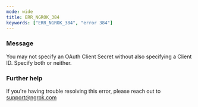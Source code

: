 ```yaml
---
mode: wide
title: ERR_NGROK_384
keywords: ["ERR_NGROK_384", "error 384"]
---
```


### Message

You may not specify an OAuth Client Secret without also specifying a Client ID. Specify both or neither.

### Further help

If you're having trouble resolving this error, please reach out to [support@ngrok.com](mailto:support@ngrok.com?subject=Help%20with%20ERR_NGROK_384)
